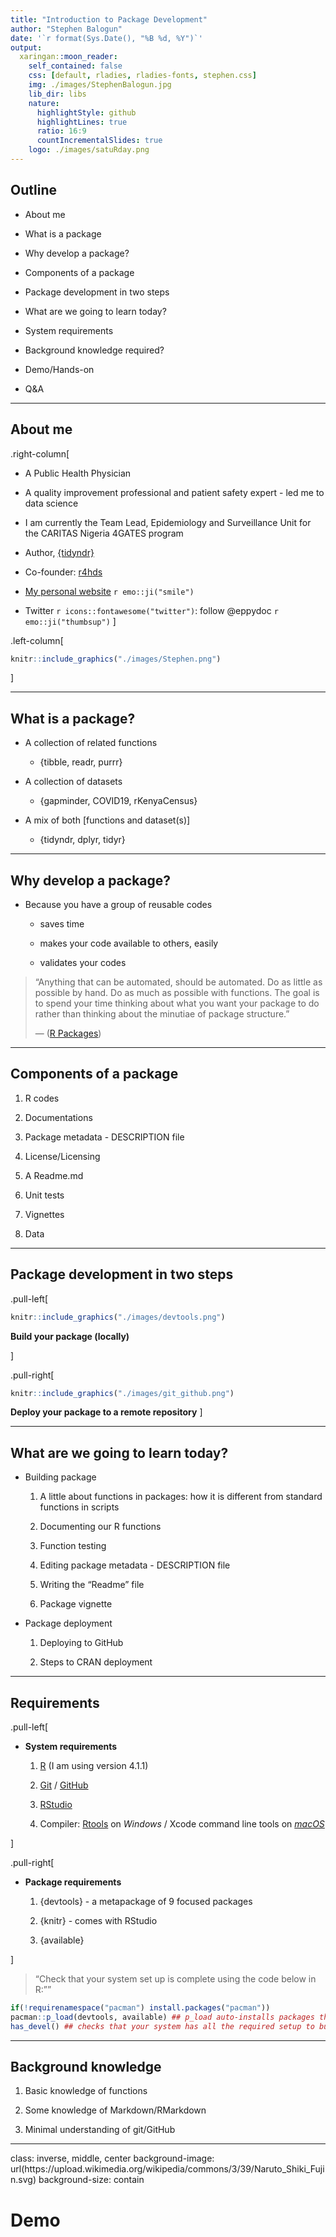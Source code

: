 ```yaml
---
title: "Introduction to Package Development"
author: "Stephen Balogun"
date: '`r format(Sys.Date(), "%B %d, %Y")`'
output:
  xaringan::moon_reader:
    self_contained: false
    css: [default, rladies, rladies-fonts, stephen.css]
    img: ./images/StephenBalogun.jpg
    lib_dir: libs
    nature:
      highlightStyle: github
      highlightLines: true
      ratio: 16:9
      countIncrementalSlides: true
    logo: ./images/satuRday.png
---
```


## Outline

- About me

- What is a package

- Why develop a package?

- Components of a package

- Package development in two steps

- What are we going to learn today?

- System requirements

- Background knowledge required?

- Demo/Hands-on

- Q&A


---

## About me

.right-column[

- A Public Health Physician

- A quality improvement professional and patient safety expert - led me to data science

- I am currently the Team Lead, Epidemiology and Surveillance Unit for the CARITAS Nigeria 4GATES program

- Author, [{tidyndr}](https://CRAN.R-project.org/package=tidyndr)

- Co-founder: [r4hds](https://r4hds.netlify.app/)

- [My personal website](https://taiye.rbind.io) `r emo::ji("smile")`

- Twitter `r icons::fontawesome("twitter")`: follow @eppydoc `r emo::ji("thumbsup")`
]

.left-column[
```r
knitr::include_graphics("./images/Stephen.png")
```
]

---

## What is a package?

- A collection of related functions
  
    - {tibble, readr, purrr}

- A collection of datasets

    - {gapminder, COVID19, rKenyaCensus}

- A mix of both [functions and dataset(s)]

    - {tidyndr, dplyr, tidyr}


---

## Why develop a package?
- Because you have a group of reusable codes

    - saves time
    
    - makes your code available to others, easily
    
    - validates your codes

> "Anything that can be automated, should be automated.
    Do as little as possible by hand.
    Do as much as possible with functions.
    The goal is to spend your time thinking about what you want your package to do rather than thinking about the minutiae of package structure."
> 
> --- ([R Packages](https://r-pkgs.org/intro.html))


---

## Components of a package
1. R codes

2. Documentations

3. Package metadata - DESCRIPTION file

4. License/Licensing

5. A Readme.md

4. Unit tests

6. Vignettes

7. Data

---

## Package development in two steps
.pull-left[
```r
knitr::include_graphics("./images/devtools.png")
```

**Build your package (locally)**

]

.pull-right[
```r
knitr::include_graphics("./images/git_github.png")
```

**Deploy your package to a remote repository**
]

---

## What are we going to learn today?
- Building package 

    1. A little about functions in packages: how it is different from standard functions in scripts
    
    2. Documenting our R functions
    
    3. Function testing
    
    4. Editing package metadata - DESCRIPTION file
    
    5. Writing the "Readme" file
    
    6. Package vignette
    
- Package deployment

    1. Deploying to GitHub
    
    2. Steps to CRAN deployment
    
---

## Requirements
.pull-left[

- **System requirements**

    1. [R](https://cran.r-project.org/) (I am using version 4.1.1)
    
    2. [Git](https://git-scm.com/downloads) / [GitHub](https://github.com/)
    
    1. [RStudio](https://www.rstudio.com/products/rstudio/download/)
    
    4. Compiler: [Rtools](https://cran.r-project.org/bin/windows/Rtools/) on *Windows* / Xcode command line tools on [*macOS*](https://developer.apple.com/programs/register/)
        
]

.pull-right[

- **Package requirements**

    1. {devtools} - a metapackage of 9 focused packages
    
    2. {knitr} - comes with RStudio
    
    3. {available}
    
]


> "Check that your system set up is complete using the code below in R:""

```r
if(!requirenamespace("pacman") install.packages("pacman"))
pacman::p_load(devtools, available) ## p_load auto-installs packages that are not pre-installed on your computer
has_devel() ## checks that your system has all the required setup to build a package
```

---

## Background knowledge

1. Basic knowledge of functions

2. Some knowledge of Markdown/RMarkdown

3. Minimal understanding of git/GitHub

---
class: inverse, middle, center
background-image: url(https://upload.wikimedia.org/wikipedia/commons/3/39/Naruto_Shiki_Fujin.svg)
background-size: contain

# Demo
